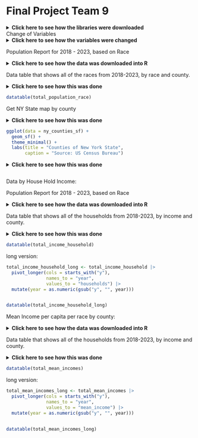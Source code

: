 # Final Project Team 9

<details>
  <summary>**Click here to see how the libraries were downloaded**</summary>
```r


install.packages('plyr', repos = "http://cran.us.r-project.org")

options(repos = list(CRAN="http://cran.rstudio.com/"))

library(tidycensus)
library(tidyverse)
library(dplyr)
library(stringr)
library(DT)
library(tigris)
library(ggplot2)
library(sf)
library(plotly)
library(gganimate)
library(viridis)


census_api_key('fd444ca335bf9020633084575dbe45c1529be65f', install = TRUE, overwrite = TRUE)

```
</details>

Change of Variables 
<details>
  <summary>**Click here to see how the variables were changed**</summary>
```r

vars_2018 <- load_variables(2018, "acs1", cache = TRUE)

var_map <- c(
  "B02001_001" = "Estimated Total",
  "B02001_002" = "White Alone", 
  "B02001_003" = "Black or African American Alone", 
  "B02001_004" = "American Indian and Alaska Native Alone",
  "B02001_005" = "Asian Alone", 
  "B02001_006" = "Native Hawaiian and other Pacific Islander Alone",
  "B02001_007" = "Some Other Race", 
  "B02001_008" = "2 or more races"
)

```
</details>

Population Report for 2018 - 2023, based on Race

<details>
  <summary>**Click here to see how the data was downloaded into R**</summary>
```r
# Getting 2018: 

population_1901_2018 <- get_acs(
  geography = "county",
  variables = c("B02001_001", "B02001_002", "B02001_003", "B02001_004", "B02001_005", "B02001_006", "B02001_007", "B02001_008"),
  year = 2018,
  survey = "acs1"
)

population_1901_2018 <- population_1901_2018 |>
  filter(str_detect(NAME, regex("New York", ignore_case = TRUE))) |>
  rename(race = variable) |>
  rename(y2018 = estimate) |>
  select(-moe)


population_1901_2018 <- population_1901_2018 |>
  mutate(race = var_map[race])

# Getting 2019

population_1901_2019 <- get_acs(
  geography = "county",
  variables = c("B02001_001", "B02001_002", "B02001_003", "B02001_004", "B02001_005", "B02001_006", "B02001_007", "B02001_008"),
  year = 2019,
  survey = "acs1"
)

population_1901_2019 <- population_1901_2019 |>
  filter(str_detect(NAME, regex("New York", ignore_case = TRUE))) |>
  rename(race = variable) |>
  rename(y2019 = estimate) |>
  select(-moe)


population_1901_2019 <- population_1901_2019 |>
  mutate(race = var_map[race])


# Getting 2021

population_1901_2021 <- get_acs(
  geography = "county",
  variables = c("B02001_001", "B02001_002", "B02001_003", "B02001_004", "B02001_005", "B02001_006", "B02001_007", "B02001_008"),
  year = 2021,
  survey = "acs1"
)

population_1901_2021 <- population_1901_2021 |>
  filter(str_detect(NAME, regex("New York", ignore_case = TRUE))) |>
  rename(race = variable) |>
  rename(y2021 = estimate) |>
  select(-moe)


population_1901_2021 <- population_1901_2021 |>
  mutate(race = var_map[race])


# Getting 2022


population_1901_2022 <- get_acs(
  geography = "county",
  variables = c("B02001_001", "B02001_002", "B02001_003", "B02001_004", "B02001_005", "B02001_006", "B02001_007", "B02001_008"),
  year = 2022,
  survey = "acs1"
)

population_1901_2022 <- population_1901_2022 |>
  filter(str_detect(NAME, regex("New York", ignore_case = TRUE))) |>
  rename(race = variable) |>
  rename(y2022 = estimate) |>
  select(-moe)


population_1901_2022 <- population_1901_2022 |>
  mutate(race = var_map[race])


# Getting 2023

population_1901_2023 <- get_acs(
  geography = "county",
  variables = c("B02001_001", "B02001_002", "B02001_003", "B02001_004", "B02001_005", "B02001_006", "B02001_007", "B02001_008"),
  year = 2023,
  survey = "acs1"
)

population_1901_2023 <- population_1901_2023 |>
  filter(str_detect(NAME, regex("New York", ignore_case = TRUE))) |>
  rename(race = variable) |>
  rename(y2023 = estimate) |>
  select(-moe)


population_1901_2023 <- population_1901_2023 |>
  mutate(race = var_map[race]) 

```
</details>


Data table that shows all of the races from 2018-2023, by race and county. 

<details>
  <summary>**Click here to see how this was done**</summary>
```r

total_population_race <- population_1901_2018 |>
  left_join(select(population_1901_2019, y2019, GEOID, race), by = c("GEOID", "race")) |>
  left_join(select(population_1901_2021, y2021, GEOID, race), by = c("GEOID", "race")) |>
  left_join(select(population_1901_2022, y2022, GEOID, race), by = c("GEOID", "race")) |>
  left_join(select(population_1901_2023, y2023, GEOID, race), by = c("GEOID", "race")) 
            
```
</details>


```r

datatable(total_population_race)

```


Get NY State map by county 

<details>
  <summary>**Click here to see how this was done**</summary>
```r

ny_counties <- counties(state = "NY", cb = TRUE)

ny_counties_sf <- st_as_sf(ny_counties)

```
</details>


```r

ggplot(data = ny_counties_sf) +
  geom_sf() +
  theme_minimal() +
  labs(title = "Counties of New York State",
       caption = "Source: US Census Bureau")

```




<details>
  <summary>**Click here to see how this was done**</summary>
```r

# Only total population 

estimated_total <- total_population_race |>
  filter(grepl("Estimated Total", race))

            
estimated_total_long <- estimated_total |>
  pivot_longer(cols = starts_with("y"),
               names_to = "year",
               values_to = "population") |>
  mutate(year = as.numeric(gsub("y", "", year))) |>
  select(-race, -NAME)


NY_pop_long <- ny_counties_sf |>
  left_join(estimated_total_long, by = "GEOID")
            

library(gganimate)
library(gifski)
library(magick)

p <- ggplot(NY_pop_long) +
  geom_sf(aes(fill = population), color = "white") +  
  scale_fill_viridis(name = "population", option = "C", trans = "log") + 
  theme_minimal() +
  labs(title = "Population by County in New York ({frame_time})",  # Add the title and year
       subtitle = "Year: {frame_time}",
       caption = "Source: Your Dataset") +
  theme(legend.position = "right") +
  transition_time(year) +  
  ease_aes('linear') 



```
</details>

```r

```


Data by House Hold Income: 


Population Report for 2018 - 2023, based on Race

<details>
  <summary>**Click here to see how the data was downloaded into R**</summary>
```r
var_map2 <- c(
  "S1901_C01_001" = "Total Households",
  "S1901_C01_002" = "Income < $10,000", 
  "S1901_C01_003" = "Income $10,000 - $14,999", 
  "S1901_C01_004" = "Income $15,000 - $24,999",
  "S1901_C01_005" = "Income $25,000 - $34,999", 
  "S1901_C01_006" = "Income $35,000 - $49,999",
  "S1901_C01_007" = "Income $50,000 - $74,999", 
  "S1901_C01_008" = "Income $75,000 - $99,999",
  "S1901_C01_009" = "Income $100,000 - $149,999",
  "S1901_C01_010" = "Income $150,000 - $199,999",
  "S1901_C01_011" = "Income > $200,000"
)

# Income 2018
Income_2018 <- get_acs(
  geography = "county",
  variables = c("S1901_C01_001E", "S1901_C01_002E", "S1901_C01_003E", "S1901_C01_004E", "S1901_C01_005E", "S1901_C01_006E", "S1901_C01_007E", "S1901_C01_008E", "S1901_C01_009E", "S1901_C01_010E", "S1901_C01_011E"),
  year = 2018,
  survey = "acs1"
)

Income_2018 <- Income_2018 |>
  filter(str_detect(NAME, regex("New York", ignore_case = TRUE))) |>
  rename(income = variable) |>
  rename(y2018 = estimate) |>
  select(-moe)


Income_2018 <- Income_2018 |>
  mutate(income = var_map2[income])

# Income 2019

Income_2019 <- get_acs(
  geography = "county",
  variables = c("S1901_C01_001E", "S1901_C01_002E", "S1901_C01_003E", "S1901_C01_004E", "S1901_C01_005E", "S1901_C01_006E", "S1901_C01_007E", "S1901_C01_008E", "S1901_C01_009E", "S1901_C01_010E", "S1901_C01_011E"),
  year = 2019,
  survey = "acs1"
)

Income_2019 <- Income_2019 |>
  filter(str_detect(NAME, regex("New York", ignore_case = TRUE))) |>
  rename(income = variable) |>
  rename(y2019 = estimate) |>
  select(-moe)


Income_2019 <- Income_2019 |>
  mutate(income = var_map2[income])

# Get 2021

Income_2021 <- get_acs(
  geography = "county",
  variables = c("S1901_C01_001E", "S1901_C01_002E", "S1901_C01_003E", "S1901_C01_004E", "S1901_C01_005E", "S1901_C01_006E", "S1901_C01_007E", "S1901_C01_008E", "S1901_C01_009E", "S1901_C01_010E", "S1901_C01_011E"),
  year = 2021,
  survey = "acs1"
)

Income_2021 <- Income_2021 |>
  filter(str_detect(NAME, regex("New York", ignore_case = TRUE))) |>
  rename(income = variable) |>
  rename(y2021 = estimate) |>
  select(-moe)


Income_2021 <- Income_2021 |>
  mutate(income = var_map2[income])


# Get 2022

Income_2022 <- get_acs(
  geography = "county",
  variables = c("S1901_C01_001E", "S1901_C01_002E", "S1901_C01_003E", "S1901_C01_004E", "S1901_C01_005E", "S1901_C01_006E", "S1901_C01_007E", "S1901_C01_008E", "S1901_C01_009E", "S1901_C01_010E", "S1901_C01_011E"),
  year = 2022,
  survey = "acs1"
)

Income_2022 <- Income_2022 |>
  filter(str_detect(NAME, regex("New York", ignore_case = TRUE))) |>
  rename(income = variable) |>
  rename(y2022 = estimate) |>
  select(-moe)


Income_2022 <- Income_2022 |>
  mutate(income = var_map2[income])

# Get 2023

Income_2023 <- get_acs(
  geography = "county",
  variables = c("S1901_C01_001E", "S1901_C01_002E", "S1901_C01_003E", "S1901_C01_004E", "S1901_C01_005E", "S1901_C01_006E", "S1901_C01_007E", "S1901_C01_008E", "S1901_C01_009E", "S1901_C01_010E", "S1901_C01_011E"),
  year = 2023,
  survey = "acs1"
)

Income_2023 <- Income_2023 |>
  filter(str_detect(NAME, regex("New York", ignore_case = TRUE))) |>
  rename(income = variable) |>
  rename(y2023 = estimate) |>
  select(-moe)


Income_2023 <- Income_2023 |>
  mutate(income = var_map2[income])


```
</details>


Data table that shows all of the households from 2018-2023, by income and county. 

<details>
  <summary>**Click here to see how this was done**</summary>
```r

# Join tables

total_income_household <- Income_2018 |>
  left_join(select(Income_2019, y2019, GEOID, income), by = c("GEOID", "income")) |>
  left_join(select(Income_2021, y2021, GEOID, income), by = c("GEOID", "income")) |>
  left_join(select(Income_2022, y2022, GEOID, income), by = c("GEOID", "income")) |>
  left_join(select(Income_2023, y2023, GEOID, income), by = c("GEOID", "income")) 

            
```
</details>


```r

datatable(total_income_household)

```


long version: 

```r

total_income_household_long <- total_income_household |>
  pivot_longer(cols = starts_with("y"),
               names_to = "year",
               values_to = "households") |>
  mutate(year = as.numeric(gsub("y", "", year))) 


datatable(total_income_household_long)

```



Mean Income per capita per race by county: 




<details>
  <summary>**Click here to see how the data was downloaded into R**</summary>
```r


# Mean Incomes per capita 

var_map3 <- c(
  "S1902_C03_001" = "All Household Income Mean",
  "S1902_C03_020" = "White Alone", 
  "S1902_C03_021" = "Black or African American Alone", 
  "S1902_C03_022" = "American Indian and Alaska Native Alone",
  "S1902_C03_023" = "Asian Alone", 
  "S1902_C03_024" = "Native Hawaiian and other Pacific Islander Alone",
  "S1902_C03_025" = "Some Other Race", 
  "S1902_C03_026" = "2 or more races"
)

# Get 2018

mean_income_2018 <- get_acs(
  geography = "county",
  variables = c("S1902_C03_001E", "S1902_C03_020E", "S1902_C03_021E", "S1902_C03_022E", "S1902_C03_023E", "S1902_C03_024E", "S1902_C03_025E", "S1902_C03_026E"),
  year = 2018,
  survey = "acs1"
)

mean_income_2018 <- mean_income_2018 |>
  filter(str_detect(NAME, regex("New York", ignore_case = TRUE))) |>
  rename(race = variable) |>
  rename(y2018 = estimate) |>
  select(-moe)


mean_income_2018 <- mean_income_2018 |>
  mutate(race = var_map3[race])


  


# Get 2019

mean_income_2019 <- get_acs(
  geography = "county",
  variables = c("S1902_C03_001E", "S1902_C03_020E", "S1902_C03_021E", "S1902_C03_022E", "S1902_C03_023E", "S1902_C03_024E", "S1902_C03_025E", "S1902_C03_026E"),
  year = 2019,
  survey = "acs1"
)

mean_income_2019 <- mean_income_2019 |>
  filter(str_detect(NAME, regex("New York", ignore_case = TRUE))) |>
  rename(race = variable) |>
  rename(y2019 = estimate) |>
  select(-moe)


mean_income_2019 <- mean_income_2019 |>
  mutate(race = var_map3[race])



# Get 2021

mean_income_2021 <- get_acs(
  geography = "county",
  variables = c("S1902_C03_001E", "S1902_C03_020E", "S1902_C03_021E", "S1902_C03_022E", "S1902_C03_023E", "S1902_C03_024E", "S1902_C03_025E", "S1902_C03_026E"),
  year = 2021,
  survey = "acs1"
)

mean_income_2021 <- mean_income_2021 |>
  filter(str_detect(NAME, regex("New York", ignore_case = TRUE))) |>
  rename(race = variable) |>
  rename(y2021 = estimate) |>
  select(-moe)


mean_income_2021 <- mean_income_2021 |>
  mutate(race = var_map3[race])


# Get 2022

mean_income_2022 <- get_acs(
  geography = "county",
  variables = c("S1902_C03_001E", "S1902_C03_020E", "S1902_C03_021E", "S1902_C03_022E", "S1902_C03_023E", "S1902_C03_024E", "S1902_C03_025E", "S1902_C03_026E"),
  year = 2022,
  survey = "acs1"
)

mean_income_2022 <- mean_income_2022 |>
  filter(str_detect(NAME, regex("New York", ignore_case = TRUE))) |>
  rename(race = variable) |>
  rename(y2022 = estimate) |>
  select(-moe)


mean_income_2022 <- mean_income_2022 |>
  mutate(race = var_map3[race])



# Get 2023

mean_income_2023 <- get_acs(
  geography = "county",
  variables = c("S1902_C03_001E", "S1902_C03_020E", "S1902_C03_021E", "S1902_C03_022E", "S1902_C03_023E", "S1902_C03_024E", "S1902_C03_025E", "S1902_C03_026E"),
  year = 2023,
  survey = "acs1"
)

mean_income_2023 <- mean_income_2023 |>
  filter(str_detect(NAME, regex("New York", ignore_case = TRUE))) |>
  rename(race = variable) |>
  rename(y2023 = estimate) |>
  select(-moe)


mean_income_2023 <- mean_income_2023 |>
  mutate(race = var_map3[race])


```
</details>


Data table that shows all of the households from 2018-2023, by income and county. 

<details>
  <summary>**Click here to see how this was done**</summary>
```r

# Join tables

total_mean_incomes <- mean_income_2018 |>
  left_join(select(mean_income_2019, y2019, GEOID, race), by = c("GEOID", "race")) |>
  left_join(select(mean_income_2021, y2021, GEOID, race), by = c("GEOID", "race")) |>
  left_join(select(mean_income_2022, y2022, GEOID, race), by = c("GEOID", "race")) |>
  left_join(select(mean_income_2023, y2023, GEOID, race), by = c("GEOID", "race")) 


```
</details>


```r

datatable(total_mean_incomes)

```


long version: 

```r

total_mean_incomes_long <- total_mean_incomes |>
  pivot_longer(cols = starts_with("y"),
               names_to = "year",
               values_to = "mean_income") |>
  mutate(year = as.numeric(gsub("y", "", year))) 
            

```


```r

datatable(total_mean_incomes_long)

```

















